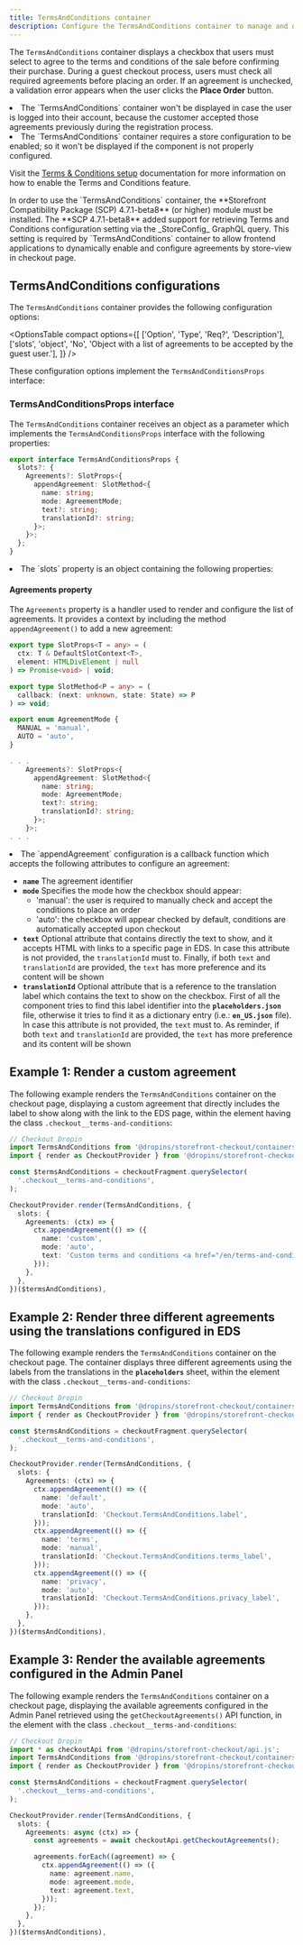 ```yaml
---
title: TermsAndConditions container
description: Configure the TermsAndConditions container to manage and display the terms and conditions form during checkout.
---
```



The `TermsAndConditions` container displays a checkbox that users must select to agree to the terms and conditions of the sale before confirming their purchase.
During a guest checkout process, users must check all required agreements before placing an order. If an agreement is unchecked, a validation error appears when the user clicks the **Place Order** button.

<Aside type="note" title="TermsAndConditions not displayed for any reason?">
  <li>The `TermsAndConditions` container won't be displayed in case the user is logged into their account, because the customer accepted those agreements previously during the registration process.</li>
  <li>The `TermsAndConditions` container requires a store configuration to be enabled; so it won't be displayed if the component is not properly configured.</li>

Visit the [Terms & Conditions setup](/merchants/get-started/terms-and-conditions/) documentation for more information on how to enable the Terms and Conditions feature.
</Aside>

<Aside type="caution" title="TermsAndConditions requirements">
  In order to use the `TermsAndConditions` container, the **Storefront Compatibility Package (SCP) 4.7.1-beta8** (or higher) module must be installed.
  The **SCP 4.7.1-beta8** added support for retrieving Terms and Conditions configuration setting via the _StoreConfig_ GraphQL query. This setting is required by `TermsAndConditions` container to allow frontend applications to dynamically enable and configure agreements by store-view in checkout page.
</Aside>

## TermsAndConditions configurations

The `TermsAndConditions` container provides the following configuration options:

<OptionsTable
  compact
  options={[
    ['Option', 'Type', 'Req?', 'Description'],
    ['slots', 'object', 'No', 'Object with a list of agreements to be accepted by the guest user.'],
  ]}
/>

These configuration options implement the `TermsAndConditionsProps` interface:

### TermsAndConditionsProps interface

The `TermsAndConditions` container receives an object as a parameter which implements the `TermsAndConditionsProps` interface with the following properties:

```ts
export interface TermsAndConditionsProps {
  slots?: {
    Agreements?: SlotProps<{
      appendAgreement: SlotMethod<{
        name: string;
        mode: AgreementMode;
        text?: string;
        translationId?: string;
      }>;
    }>;
  };
}
```

<li>The `slots` property is an object containing the following properties:</li>

#### Agreements property

The `Agreements` property is a handler used to render and configure the list of agreements. It provides a context by including the method `appendAgreement()` to add a new agreement:

```ts
export type SlotProps<T = any> = (
  ctx: T & DefaultSlotContext<T>,
  element: HTMLDivElement | null
) => Promise<void> | void;

export type SlotMethod<P = any> = (
  callback: (next: unknown, state: State) => P
) => void;

export enum AgreementMode {
  MANUAL = 'manual',
  AUTO = 'auto',
}

. . .
    Agreements?: SlotProps<{
      appendAgreement: SlotMethod<{
        name: string;
        mode: AgreementMode;
        text?: string;
        translationId?: string;
      }>;
    }>;
. . .
```

<li>The `appendAgreement` configuration is a callback function which accepts the following attributes to configure an agreement:</li>

  - **`name`**
    The agreement identifier
  - **`mode`**
    Specifies the mode how the checkbox should appear:
    - 'manual': the user is required to manually check and accept the conditions to place an order
    - 'auto': the checkbox will appear checked by default, conditions are automatically accepted upon checkout
  - **`text`**
    Optional attribute that contains directly the text to show, and it accepts HTML with links to a specific page in EDS. In case this attribute is not provided, the `translationId` must to. Finally, if both `text` and `translationId` are provided, the `text` has more preference and its content will be shown
  - **`translationId`**
    Optional attribute that is a reference to the translation label which contains the text to show on the checkbox. First of all the component tries to find this label identifier into the **`placeholders.json`** file, otherwise it tries to find it as a dictionary entry (i.e.: **`en_US.json`** file). In case this attribute is not provided, the `text` must to. As reminder, if both `text` and `translationId` are provided, the `text` has more preference and its content will be shown

## Example 1: Render a custom agreement

The following example renders the `TermsAndConditions` container on the checkout page, displaying a custom agreement that directly includes the label to show along with the link to the EDS page, within the element having the class `.checkout__terms-and-conditions`:

```ts
// Checkout Dropin
import TermsAndConditions from '@dropins/storefront-checkout/containers/TermsAndConditions.js';
import { render as CheckoutProvider } from '@dropins/storefront-checkout/render.js';

const $termsAndConditions = checkoutFragment.querySelector(
  '.checkout__terms-and-conditions',
);

CheckoutProvider.render(TermsAndConditions, {
  slots: {
    Agreements: (ctx) => {
      ctx.appendAgreement(() => ({
        name: 'custom',
        mode: 'auto',
        text: 'Custom terms and conditions <a href="/en/terms-and-conditions" target="_blank">Terms & Conditions</a>.',
      }));
    },
  },
})($termsAndConditions),
```

## Example 2: Render three different agreements using the translations configured in EDS

The following example renders the `TermsAndConditions` container on the checkout page. The container displays three different agreements using the labels from the translations in the **`placeholders`** sheet, within the element with the class `.checkout__terms-and-conditions`:

```ts
// Checkout Dropin
import TermsAndConditions from '@dropins/storefront-checkout/containers/TermsAndConditions.js';
import { render as CheckoutProvider } from '@dropins/storefront-checkout/render.js';

const $termsAndConditions = checkoutFragment.querySelector(
  '.checkout__terms-and-conditions',
);

CheckoutProvider.render(TermsAndConditions, {
  slots: {
    Agreements: (ctx) => {
      ctx.appendAgreement(() => ({
        name: 'default',
        mode: 'auto',
        translationId: 'Checkout.TermsAndConditions.label',
      }));
      ctx.appendAgreement(() => ({
        name: 'terms',
        mode: 'manual',
        translationId: 'Checkout.TermsAndConditions.terms_label',
      }));
      ctx.appendAgreement(() => ({
        name: 'privacy',
        mode: 'auto',
        translationId: 'Checkout.TermsAndConditions.privacy_label',
      }));
    },
  },
})($termsAndConditions),
```

## Example 3: Render the available agreements configured in the Admin Panel

The following example renders the `TermsAndConditions` container on a checkout page, displaying the available agreements configured in the Admin Panel retrieved using the `getCheckoutAgreements()` API function, in the element with the class `.checkout__terms-and-conditions`:

```ts
// Checkout Dropin
import * as checkoutApi from '@dropins/storefront-checkout/api.js';
import TermsAndConditions from '@dropins/storefront-checkout/containers/TermsAndConditions.js';
import { render as CheckoutProvider } from '@dropins/storefront-checkout/render.js';

const $termsAndConditions = checkoutFragment.querySelector(
  '.checkout__terms-and-conditions',
);

CheckoutProvider.render(TermsAndConditions, {
  slots: {
    Agreements: async (ctx) => {
      const agreements = await checkoutApi.getCheckoutAgreements();

      agreements.forEach((agreement) => {
        ctx.appendAgreement(() => ({
          name: agreement.name,
          mode: agreement.mode,
          text: agreement.text,
        }));
      });
    },
  },
})($termsAndConditions),
```
